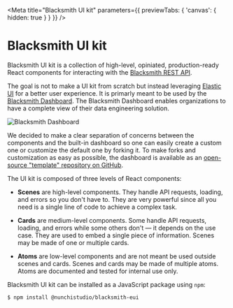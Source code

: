 
<Meta title="Blacksmith UI kit"
  parameters={{
    previewTabs: {
      'canvas': {
        hidden: true
      }
    }
  }}
/>

# Blacksmith UI kit

Blacksmith UI kit is a collection of high-level, opiniated, production-ready
React components for interacting with the [Blacksmith REST
API](https://nunchi.studio/blacksmith/api).

The goal is not to make a UI kit from scratch but instead leveraging
[Elastic UI](https://elastic.github.io/eui) for a better user experience.
It is primarly meant to be used by the [Blacksmith
Dashboard](https://github.com/nunchistudio/blacksmith-dashboard).
The Blacksmith Dashboard enables organizations to have a complete view of their
data engineering solution.

![Blacksmith Dashboard](https://nunchi.studio/images/blacksmith/dashboard.002.png)

We decided to make a clear separation of concerns between the components and the
built-in dashboard so one can easily create a custom one or customize the default
one by forking it. To make forks and customization as easy as possible, the
dashboard is available as an [open-source "template" repository on
GitHub](https://github.com/nunchistudio/blacksmith-dashboard).

The UI kit is composed of three levels of React components:

- **Scenes** are high-level components. They handle API requests, loading, and
errors so you don't have to. They are very powerful since all you need is a
single line of code to achieve a complex task.

- **Cards** are medium-level components. Some handle API requests, loading, and
errors while some others don't — it depends on the use case. They are used to
embed a single piece of information. Scenes may be made of one or multiple cards.

- **Atoms** are low-level components and are not meant be used outside scenes
and cards. Scenes and cards may be made of multiple atoms. Atoms are documented
and tested for internal use only.

Blacksmith UI kit can be installed as a JavaScript package using `npm`:
```bash
$ npm install @nunchistudio/blacksmith-eui
```
